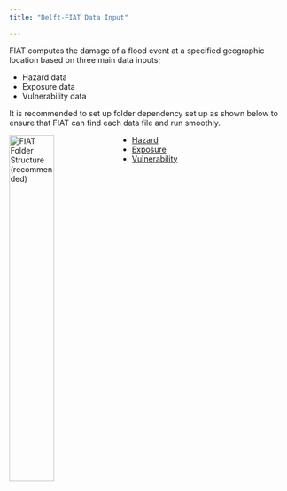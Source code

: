 ```yaml
---
title: "Delft-FIAT Data Input"

---
```


FIAT computes the damage of a flood event at a specified geographic location based on three main data inputs;

  - Hazard data
  - Exposure data
  - Vulnerability data

It is recommended to set up folder dependency set up as shown below to ensure that FIAT can find each data file and run smoothly.

<img src="./FIAT.png" alt="FIAT Folder Structure (recommended)" style="float: left; margin-right: 20px; width: 40%;" />

<ul id="index-chooser" class="nav nav-tabs" role="tablist">
  <li class="nav-item" role="presentation">
    <a class="nav-link" href="hazard.html">
      <i class="bi bi-cloud-lightning-rain"></i>Hazard
    </a>
  </li>
  <li class="nav-item" role="presentation">
    <a class="nav-link" href="exposure.html">
      <i class="bi bi-house-exclamation"></i>Exposure
    </a>
  </li>
  <li class="nav-item" role="presentation">
    <a class="nav-link" href="vulnerability.html">
      <i class="bi bi-graph-up"></i>Vulnerability
    </a>
  </li>
</ul>
